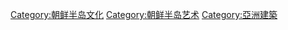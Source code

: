 [[Category:朝鲜半岛文化|Category:朝鲜半岛文化]]
[[Category:朝鲜半岛艺术|Category:朝鲜半岛艺术]]
[[Category:亞洲建築|Category:亞洲建築]]